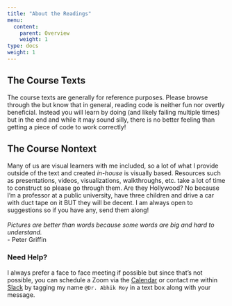 ```yaml
---
title: "About the Readings"
menu:
  content:
    parent: Overview
    weight: 1
type: docs
weight: 1
---
```


## The Course Texts
The course texts are generally for reference purposes. Please browse through the but know that in general, reading code is neither fun nor overtly beneficial. Instead you will learn by doing (and likely failing multiple times) but in the end and while it may sound silly, there is no better feeling than getting a piece of code to work correctly! 

## The Course Nontext
Many of us are visual learners with me included, so a lot of what I provide outside of the text and created *in-house* is visually based. Resources such as presentations, videos, visualizations, walkthroughs, etc. take a lot of time to construct so please go through them. Are they Hollywood? No because I'm a professor at a public university, have three children and drive a car with duct tape on it BUT they will be decent. I am always open to suggestions so if you have any, send them along!
<br>
<br>
*Pictures are better than words because some words are big and hard to understand.* 
<br> 
- Peter Griffin

### Need Help?
I always prefer a face to face meeting if possible but since that's not possible, you can schedule a Zoom via the [Calendar](https://calendly.com/nopiecharts/short30){target="_blank"} or contact me within [Slack](http:/2021edp617.slack.com){target="_blank"} by tagging my name `@Dr. Abhik Roy` in a text box along with your message.

